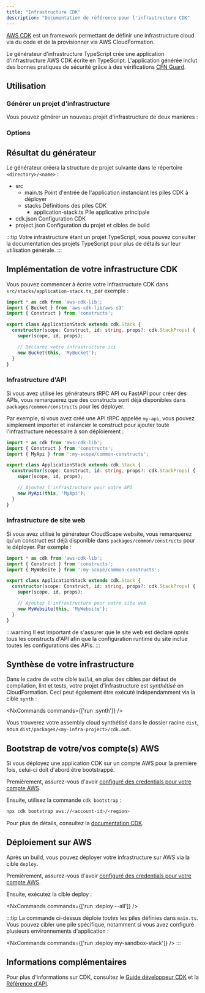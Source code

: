 ```yaml
---
title: "Infrastructure CDK"
description: "Documentation de référence pour l'infrastructure CDK"
---
```





[AWS CDK](https://docs.aws.amazon.com/cdk/v2/guide/home.html) est un framework permettant de définir une infrastructure cloud via du code et de la provisionner via AWS CloudFormation.

Le générateur d'infrastructure TypeScript crée une application d'infrastructure AWS CDK écrite en TypeScript. L'application générée inclut des bonnes pratiques de sécurité grâce à des vérifications [CFN Guard](https://docs.aws.amazon.com/cfn-guard/latest/ug/what-is-guard.html).

## Utilisation

### Générer un projet d'infrastructure

Vous pouvez générer un nouveau projet d'infrastructure de deux manières :

<RunGenerator generator="ts#infra" />

### Options

<GeneratorParameters schema={schema} />

## Résultat du générateur

Le générateur créera la structure de projet suivante dans le répertoire `<directory>/<name>` :

<FileTree>

  - src
    - main.ts Point d'entrée de l'application instanciant les piles CDK à déployer
    - stacks Définitions des piles CDK
      - application-stack.ts Pile applicative principale
  - cdk.json Configuration CDK
  - project.json Configuration du projet et cibles de build

</FileTree>

:::tip
Votre infrastructure étant un projet TypeScript, vous pouvez consulter la <Link path="guides/typescript-project">documentation des projets TypeScript</Link> pour plus de détails sur leur utilisation générale.
:::

## Implémentation de votre infrastructure CDK

Vous pouvez commencer à écrire votre infrastructure CDK dans `src/stacks/application-stack.ts`, par exemple :

```ts title="src/stacks/application-stack.ts" {9-10}
import * as cdk from 'aws-cdk-lib';
import { Bucket } from 'aws-cdk-lib/aws-s3'
import { Construct } from 'constructs';

export class ApplicationStack extends cdk.Stack {
  constructor(scope: Construct, id: string, props?: cdk.StackProps) {
    super(scope, id, props);

    // Déclarez votre infrastructure ici
    new Bucket(this, 'MyBucket');
  }
}
```

### Infrastructure d'API

Si vous avez utilisé les générateurs <Link path="guides/trpc">tRPC API</Link> ou <Link path="guides/fastapi">FastAPI</Link> pour créer des APIs, vous remarquerez que des constructs sont déjà disponibles dans `packages/common/constructs` pour les déployer.

Par exemple, si vous avez créé une API tRPC appelée `my-api`, vous pouvez simplement importer et instancier le construct pour ajouter toute l'infrastructure nécessaire à son déploiement :

```ts title="src/stacks/application-stack.ts" {3, 9-10}
import * as cdk from 'aws-cdk-lib';
import { Construct } from 'constructs';
import { MyApi } from ':my-scope/common-constructs';

export class ApplicationStack extends cdk.Stack {
  constructor(scope: Construct, id: string, props?: cdk.StackProps) {
    super(scope, id, props);

    // Ajoutez l'infrastructure pour votre API
    new MyApi(this, 'MyApi');
  }
}
```

### Infrastructure de site web

Si vous avez utilisé le générateur <Link path="guides/cloudscape-website">CloudScape website</Link>, vous remarquerez qu'un construct est déjà disponible dans `packages/common/constructs` pour le déployer. Par exemple :

```ts title="src/stacks/application-stack.ts" {3, 9-10}
import * as cdk from 'aws-cdk-lib';
import { Construct } from 'constructs';
import { MyWebsite } from ':my-scope/common-constructs';

export class ApplicationStack extends cdk.Stack {
  constructor(scope: Construct, id: string, props?: cdk.StackProps) {
    super(scope, id, props);

    // Ajoutez l'infrastructure pour votre site web
    new MyWebsite(this, 'MyWebsite');
  }
}
```

:::warning
Il est important de s'assurer que le site web est déclaré _après_ tous les constructs d'API afin que la <Link path="guides/cloudscape-website#runtime-configuration">configuration runtime</Link> du site inclue toutes les configurations des APIs.
:::

## Synthèse de votre infrastructure

Dans le cadre de votre cible `build`, en plus des <Link path="guides/typescript-project#building">cibles par défaut de compilation, lint et tests</Link>, votre projet d'infrastructure est _synthétisé_ en CloudFormation. Ceci peut également être exécuté indépendamment via la cible `synth` :

<NxCommands commands={['run <my-infra>:synth']} />

Vous trouverez votre assembly cloud synthétisé dans le dossier racine `dist`, sous `dist/packages/<my-infra-project>/cdk.out`.

## Bootstrap de votre/vos compte(s) AWS

Si vous déployez une application CDK sur un compte AWS pour la première fois, celui-ci doit d'abord être bootstrappé.

Premièrement, assurez-vous d'avoir [configuré des credentials pour votre compte AWS](https://docs.aws.amazon.com/sdkref/latest/guide/access.html).

Ensuite, utilisez la commande `cdk bootstrap` :

```bash
npx cdk bootstrap aws://<account-id>/<region>
```

Pour plus de détails, consultez la [documentation CDK](https://docs.aws.amazon.com/cdk/v2/guide/bootstrapping-env.html).

## Déploiement sur AWS

Après un build, vous pouvez déployer votre infrastructure sur AWS via la cible `deploy`.

Premièrement, assurez-vous d'avoir [configuré des credentials pour votre compte AWS](https://docs.aws.amazon.com/sdkref/latest/guide/access.html).

Ensuite, exécutez la cible deploy :

<NxCommands commands={['run <my-infra>:deploy --all']} />

:::tip
La commande ci-dessus déploie _toutes_ les piles définies dans `main.ts`. Vous pouvez cibler une pile spécifique, notamment si vous avez configuré plusieurs environnements d'application :

<NxCommands commands={['run <my-infra>:deploy my-sandbox-stack']} />
:::

## Informations complémentaires

Pour plus d'informations sur CDK, consultez le [Guide développeur CDK](https://docs.aws.amazon.com/cdk/v2/guide/core_concepts.html) et la [Référence d'API](https://docs.aws.amazon.com/cdk/api/v2/docs/aws-construct-library.html).